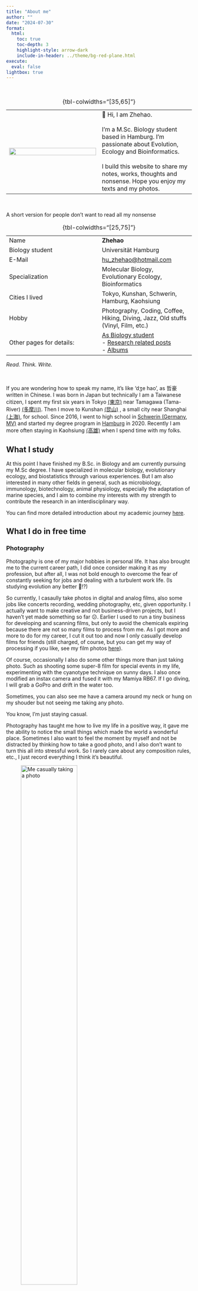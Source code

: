 ```yaml
---
title: "About me"
author: ""
date: "2024-07-30"
format:
  html:
    toc: true
    toc-depth: 3
    highlight-style: arrow-dark
    include-in-header: ../theme/bg-red-plane.html
execute: 
  eval: false
lightbox: true
---
```


```{=html}
<style>
  .background-container {
    background-image: url('/assets/images/summer-cloud-3.jpg');
  }
  .cus-footer {
    color: #e9e5df;
  }
</style>
```

<br>

|||
|:-:|:--|
|![](/assets/images/hu-profile.jpg){width="100%"}|👋 Hi, I am Zhehao. <br><br>I'm a M.Sc. Biology student based in Hamburg. I'm passionate about Evolution, Ecology and Bioinformatics. <br><br>I build this website to share my notes, works, thoughts and nonsense. Hope you enjoy my texts and my photos. |

: {tbl-colwidths="[35,65]"}

<br>

::: {.abstract-callout}
A short version for people don't want to read all my nonsense

:::: {.abstract-callout-container}

|   |   |
|:--|:--|
|Name|**Zhehao**|
|Biology student|Universität Hamburg|
|E-Mail|[hu_zhehao@hotmail.com](mailto:hu_zhehao@hotmail.com)
|Specialization|Molecular Biology, Evolutionary Ecology, Bioinformatics|
|Cities I lived|Tokyo, Kunshan, Schwerin, Hamburg, Kaohsiung|
|Hobby|Photography, Coding, Coffee, Hiking, Diving, Jazz, Old stuffs (Vinyl, Film, etc.)|
|Other pages for details: | [As Biology student](/biology-research/asbiologist.qmd)<br>- [Research related posts](/biology-research/index.qmd)<br>- [Albums](/gallery/gallery.qmd)

: {tbl-colwidths="[25,75]"}

 *Read. Think. Write.*

::::

:::

<br>

If you are wondering how to speak my name, it's like 'dʒe hao', as 哲豪 written in Chinese. I was born in Japan but technically I am a Taiwanese citizen, I spent my first six years in Tokyo [(東京)](https://www.google.com/maps/@35.6732346,139.7532873,11.45z?entry=ttu)
near Tamagawa (Tama-River) [(多摩川)](https://www.google.com/maps/@35.6223228,139.5730771,14.62z?entry=ttu). Then I move to Kunshan [(昆山)](https://www.google.com/maps/@31.3803707,120.9563431,14.08z?entry=ttu)
, a small city near Shanghai [(上海)](https://www.google.com/maps/@31.1458601,121.2870183,9.81z?entry=ttu), for school. Since 2016, I went to high school in [Schwerin (Germany, MV)](https://www.google.com/maps/@53.6647976,11.447494,11.51z?entry=ttu) 
and started my degree program in [Hamburg](https://www.google.com/maps/@53.5526666,9.9925612,12.29z?entry=ttu) in 2020. Recently I am more often staying in Kaohsiung [(高雄)](https://www.google.com/maps/@22.6578342,120.3375094,11.71z?entry=ttu) 
when I spend time with my folks. 

## What I study

At this point I have finished my B.Sc. in Biology and am currently pursuing my M.Sc degree. I have specialized in molecular biology, evolutionary ecology, and biostatistics through various experiences. But I am also interested in many other fields in general, such as microbiology, immunology, biotechnology, animal physiology, especially the adaptation of marine species, and I aim to combine my interests with my strength to contribute the research in an interdisciplinary way.

You can find more detailed introduction about my academic journey [here](/biology-research/asbiologist.qmd).

## What I do in free time

### Photography

Photography is one of my major hobbies in personal life. It has also brought me to the current career path, I did once consider making it as my profession, but after all, I was not bold enough to overcome the fear of constantly seeking for jobs and dealing with a turbulent work life. (Is studying evolution any better 🤨!?)

So currently, I casaully take photos in digital and analog films, also some jobs like concerts recording, wedding photography, etc, given opportunity. I actually want to make creative and not business-driven projects, but I haven't yet made something so far 😕. Earlier I used to run a tiny business for developing and scanning films, but only to avoid the chemicals expiring because there are not so many films to process from me. As I got more and more to do for my career, I cut it out too and now I only casually develop films for friends (still charged, of course, but you can get my way of processing if you like, see my film photos [here](/gallery/gallery.qmd)). 

Of course, occasionally I also do some other things more than just taking photo. Such as shooting some super-8 film for special events in my life, experimenting with the cyanotype technique on sunny days. I also once modified an instax camera and fused it with my Mamiya RB67. If I go diving, I will grab a GoPro and drift in the water too.

Sometimes, you can also see me have a camera around my neck or hung on my shouder but not seeing me taking any photo.

You know, I'm just staying casual. 

Photography has taught me how to live my life in a positive way, it gave me the ability to notice the small things which made the world a wonderful place. Sometimes I also want to feel the moment by myself and not be distracted by thinking how to take a good photo, and I also don't want to turn this all into stressful work. So I rarely care about any composition rules, etc., I just record everything I think it's beautiful.

![Me casually taking a photo](/assets/images/hu-taking-photo.jpg){width=60%}

It's impossible to convey all my thoughts and mindset about photography in such short text, even impossible in one post. It has become a way for me to express myself and connect with the world. [My photos](/gallery/gallery.qmd) should be the one telling you my stories and my philosophy.

### Coding

This one is quite obvious, I mean, who would have ever casually thought "well today's a nice day, let's make a website" and then spent countless hours reading through those dry and dull documents tasting like well-done steak just to make a full-customized and "once being set up then easy to maintain" website?  

But seriously, I already had the idea of making a personal website for a while, I tried for several options, such as Squarespace, Notion, etc. They are all good at some points, but also really restricted. Squarespace has fancy templates but costs money and is not easy to construct. Notion is, honestly after I started writing in pure Markdown with Obsidian, I just can't work with Notion's file management logic and UI design anymore, although making personal website is not its main feature anyway. Also the entire cloud-based storage is a huge bomb that can go off unexpectedly anytime. 

The main reason for me to make a site is to share my notes. Everytime I tried so hard writing good notes, but in the end I'm the only one reading it makes me feel kind of sad. Especially during one course I had not long ago, I worked with R and combined methods posted by different people on their own websites and made a really good plot, which I cracked the code by myself and never saw anywhere before. I wanted to share it, I first tried Rpubs but that thing was like centuries old and certainly not actively well maintained anymore, then I learned about [Quarto](https://quarto.org) and ended up here. Despite some weird things and restrictions that require extra bypass (I logged them [here](/comments/website-construction.md)), Quarto is really easy to learn and start with to build a website for those who has no experience in front-end developing. 

Saying that, I have general interest in programming too, not the SQL-database management or the front/back-end developing kind of programming, but the "I don't need financial analysis app because I have my own R shiny app for it" kind of thing. I really enjoy the feeling of solving problems with programming, but I'm definetely not commited for business-scale huge projects which are probably gonna consume my life. 

I like keeping it casual, you know? 😏 (okay this starts to sound a bit wrong)

### Coffee

Who knows me personally knows also that I drink a lot coffee and love the vibe. I have no interest in becoming a coffee taster or a barista but I love to try different coffee brands and drink with others, preferably while listening to some jazz from Cannonbal Adderley and talking about Jean-Paul Satre and Edvard Munch, or about the cute kitty you saw on the street and the new leaf my Monstera has grown lately. 

By the way, I also drink coffee virtually.

```r
library(kitchen)

Cappuccino <- function(coffee, type) {
  if (type == "whole") {
    coffee <- grind(coffee, size = extra_fine)
  }
  
  espresso <- Moka.pot(coffee, size = 2, heat_level = medium, min = 5)
  foam <- froth(milk)
  milk <- steam(milk)
  cappuccino <- latte.art(espresso, foam, milk)
  
  return(cappuccino)
}

Coffee <- Cappuccino(Okinawa_Sango_Roast, "whole")
Sip(Coffee)
```

### Hiking

To prevent making myself in a glass-wearing-nerd stereotype, I also want to say I love hiking too. Earlier I was more into the ocean, but at some point, I started to miss the mountains too. But as you know, the Northern Germany has only plain, so if not on vacation, I am just occasionally hiking around Hamburg and the small town nereby. I usually plan for a hike about 3-4 days earlier, depending on the weather forecast, preferably starting early on weekdays (like 8 or 9 a.m.), if you are interested, just reach out!

If I get away from cities far enough, I also take all chances to do some astrophotography, although not very professional because the gears are SUPER expensive and I also want to keep it simple, i.e. even if I have the equipments, I woule be too lazy to carry around 20 kg gear and spend hours setting up, not to mention maintaining them regularly. I will save that hobby for later 😉.

![Northern sky at a night in Schwarzwald, my favourite constellation is Orion and my favourite star (beside the Sun) is Antares, they have a nice background story](/assets/images/starlight-schwarzwald.jpg){width="60%"}

### Diving

After I learned to dive in 2022, I have already been to some places for diving. I totally love the feeling of not feeling gravity and just chill in my trim. With my study background, you know I dive for the stunning creatures in the water, so I'm not very sporty in this, I don't (want to) dive in caves, I don't go deeper than the normal gas allows me (I've been to 42 m and it really made my brain heavy), and so far I don't see any reason for me to go further for tech dive in the near future.

I just love messing around with Nemo and searching for some beautiful sea slugs. Also I absolutely love night dive, most creatures are more active at night and while people plan the night dive always at smaller depth, it lasts longer with the gas. I once encountered 9 octopus and three eels (one of them was even during the hunting) within an hour's dive, it felt like heaven and was really the best dive I had so far. 

Or maybe not? I also love another dive where a sea turtle swam past me unbothered (they are in that attitude most of the time, I hope I can have the same mindset). 

![Probably *Chromodoris elisabethina* in Kenting (GoPro's shitty focus)](/assets/images/sea-slug-kenting.jpg){width="60%"}

![Green Sea Turtle, also in Kenting](/assets/images/green-sea-turtle.jpg){width="60%"}

### Vinyl & Music

I already mentioned my love to some old suff, i.e. the analog photography. I have integrated my daily life into it. Another old stuff I love is the vinyl. What so attracts me is more the music on it than the vinyl itself, but I also like how the process of taking the disk out of the shelves, putting it on the player, carefully placing the needle and waiting for the music start. Instead of click a few bottoms on a flat screen. It feel more real and this feeling simply connects people with the music more strongly. 

<!-- Although its special sound quality does make itself different from digital music (recording technique). It's my speculation, I haven't looked deep into it yet, but since it's an analog technique, it should share some similarity with the film, i.e. the logarithmic response to recorded signal and thus resulted in uneven "transformation" of signal at different intensity. The reason why the film image makes people feel "comfortable" is the higher compression rate in the highlight region. Even if it is really bright, compares to digital images, the transition seems smoother and it has less overflow. If you watched *Oppemheimer* replayed in film, not necessarily the IMAX 70 mm, then you should be able to understand what I mean. At the scene where Oppenheimer walks through the press in the courthouse, the whole screen was very bright, but the film held everything together. This would be hard for a digital camera to do, and it would also look different. I always say that film has higher dynamic range at the highlight is exactly what I mean here.  -->

<!-- Certainly, the fundamental difference between analog and digital techniques lies in the sampling method, but I'm skeptical about whether the normal playback system, as well as the human's hearing is able to differentiate the continuous signal and digital audio with 48 kHz sample rate. I believe more that the reason which makes vinyl sounds different is similar to the film, it has certain ranges of uneven distribution of resolution and it makes the music sound more vivd and alive. I always describe the digital music a bit "sharp", and it easily makes my brain tired, comparably the vinyl does this thing much less. Let's say the analog method features a natural smooth cut-off at edges. -->

I listen to a lot of old songs, one reason is that I'm so into Jazz and the last century was the golden time of the golden time of the jazz (no it's not a typo). There's certainly some bias within, that the most music which survived till today should be one of the best, the others which were not so famous, had eventually vanished in the history. I go crazy for the classics, but I also embrace this part of music which is going to be forgotten. 

<!-- I have this one disk of songs from local sailors (since Hamburg is a port city), probably really old folk ballads, my pure guess, from the mid to late 19th century.  -->

But in case of the Jazz, maybe I just simply prefer jazz from early time better, like from Eddie Higgins, Cannonball Adderley, Acker Bilk, John Coltrane, Frank Sinatra, and so many more. From New Orleans, Swing, Big Bands, Bebop, to Cool Jazz, Hard bop, Latin Jazz (Bossa Nova!). Fusion is also one of my favorite, I really love the early sci-fi kind of music made by Spyro gyra, The Rippingtons, and Yellowjacket. Honestly, even if it comes to the ultra-classic pieces like Autumn Leaves, many old versions just totally roll out the new ones.

Besides that, I'm also very into pop and country music from the late 20th century, I probably got influenced by my parents on this point, like *Yesterday once more* from Carpenters was one of my favorite song when I was a kid, and now I have countless playlists from that time. *Both Sides, Now* from Joni Mitchell, *Say You, Say Me* from Lionel Richie, *Sometimes When We Touch* by Dan Hill, *Poems, Prayers and Promises* from John Denver, *Don't Know Much* by Linda Ronstadt and Aaron Neville, *Nothing's Gonna Change My Love for You* from George Benson, *Tears in Heaven* by Eric Clapton? You must have heard at least one, probably all of them, they are just so perfect 📀. 

Adding to that, my early life has also exposed me to many Japanese songs, compare to modern J-Pop, I'm more into City pop, which is very famouse abroad, but also post-war enka (sentimental ballads which adopts a lot of traditional elements), pop, rock and folk during and after the bubble-era (~'85 to 00). [Tamaki Koji (玉置浩二)](https://open.spotify.com/artist/5KLvrcsAUwqMOqxErwSJmD) is my favourite artist of all time, his songs have a characteristic bitter-sweet nostalgic feeling, that always comforts my nerve. Just listen to a [wonderful live albumn](https://open.spotify.com/album/4t0S4ZE4CzKat52ckoi5Ja) from him, and you will probably fall in love with his music too.

### Miscellaneous

#### Plants

Despite I had terrible grade in Botanic (the exam was really hard and I really can't remember all the Poaceae morphology), I am a plant lover. If you are walking with me on the street and suddenly realize that I've been quiet for a while, I'm probably stuck in some random bush 100 meters behind you. I also have some plants at home (not always plants; I once harvested some unexpected mushrooms 🍄‍🟫). There's a Monstera that I adopted from IKEA three years ago, and now it's causing me headache since it grew too fast and I have to regularly give away some cuttings.

![Monstera being wild](/assets/images/Monstera.jpg){width="60%"}

![I really have no idea how it came into my house](/assets/images/mushroom-in-pot.jpg){width="60%"}

<!-- #### Cooking 

This one is quite reasonable, since what people do in the molecular lab is nothing more than cooking all the time, although it requires a different knowlegde system and we are not cooking for food (the parafilm is edible tho), but the game is quite the same.

I don't actually label myself with cooking as one of my hobbies because normally I don't spend a lot time cooking, since it often turns into the situation of "Cooked with the power of four, made the portion of two, ate the whole by myself". I mean if I can't share it then where's the point? So for myself, I just cook whatever is convenient (and maybe consider nutrition from time to time).

But I always love cooking with my friends and trying different things, although I rarely stick to recipes, as long as I don't have deadline coming up and my friends are staying casual, instead of trying to make some gala dinner with my 1.5 m<sup>2</sup>-kitchen. I mean that's not cooking, that's cooked, especially when you have to clean up the mess. -->

#### Animals

I don't know if I even need to mention this, but specifically I love cats. I don't live with any because I still don't see a stable future even for myself, so I'm not dragging another innocent life into it, but I always take any chance I have to pet cats. Fortunately I just know one cat who shows his unconditional love to me so actively every time I meet him.

## Some random facts about me

- I'm allergic to Timothy - [the grass](https://en.wikipedia.org/wiki/Timothy_(grass)#Description) tho - and it was the only plant I recognized during the field excursions from botanic module. Interestingly this grass is also called as Cat-Tail-Grass (猫尾草) in Chinese and Common Cat's Tail in English.

- I mishear a lot of things. My Chinese friends love the story of 辣条金枪鱼.

- I love cleaning and reparing old cameras, although not well enough for me to start a business, but I did fix several old cameras of mine on my own.

<hr>

I really appreciate that you read so far, it feels really great when people are willing to listen to me talking nonsense. If your interests aligned with mine somehow, don't hesitate to reach out! Also there is more on my website, please check them out too!

- [Photo Albums](/gallery/gallery.qmd)
- [Me as a Biology Student](/biology-research/asbiologist.qmd)
